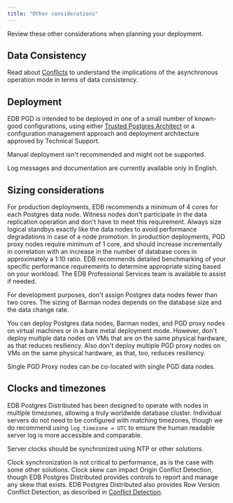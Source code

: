 ```yaml
---
title: "Other considerations"
---
```


Review these other considerations when planning your deployment.

## Data Consistency

Read about [Conflicts](consistency/conflicts/) to understand the implications of the asynchronous operation mode in terms of data consistency.

## Deployment

EDB PGD is intended to be deployed in one of a small number of known-good configurations, using either [Trusted Postgres Architect](/tpa/latest) or a configuration management approach and deployment architecture approved by Technical Support.

Manual deployment isn't recommended and might not be supported.

Log messages and documentation are currently available only in English.

## Sizing considerations

For production deployments, EDB recommends a minimum of 4 cores for each Postgres data node. Witness nodes don't participate in the data replication operation and don't have to meet this requirement. Always size logical standbys exactly like the data nodes to avoid performance degradations in case of a node promotion. In production deployments, PGD proxy nodes require minimum of 1 core, and should increase incrementally in correlation with an increase in the number of database cores in approximately a 1:10 ratio. EDB recommends detailed benchmarking of your specific performance requirements to determine appropriate sizing based on your workload. The EDB Professional Services team is available to assist if needed.

For development purposes, don't assign Postgres data nodes fewer than two cores. The sizing of Barman nodes depends on the database size and the data change rate.

You can deploy Postgres data nodes, Barman nodes, and PGD proxy nodes on virtual machines or in a bare metal deployment mode. However, don't deploy multiple data nodes on VMs that are on the same physical hardware, as that reduces resiliency. Also don't deploy multiple PGD proxy nodes on VMs on the same physical hardware, as that, too, reduces resiliency.

Single PGD Proxy nodes can be co-located with single PGD data nodes.

## Clocks and timezones

EDB Postgres Distributed has been designed to operate with nodes in multiple timezones, allowing a truly worldwide database cluster. Individual servers do not need to be configured with matching timezones, though we do recommend using `log_timezone = UTC` to ensure the human readable server log is more accessible and comparable.

Server clocks should be synchronized using NTP or other solutions.

Clock synchronization is not critical to performance, as is the case with some other solutions. Clock skew can impact Origin Conflict Detection, though EDB Postgres Distributed provides controls to report and manage any skew that exists. EDB Postgres Distributed also provides Row Version Conflict Detection, as described in [Conflict Detection](consistency/conflicts).

